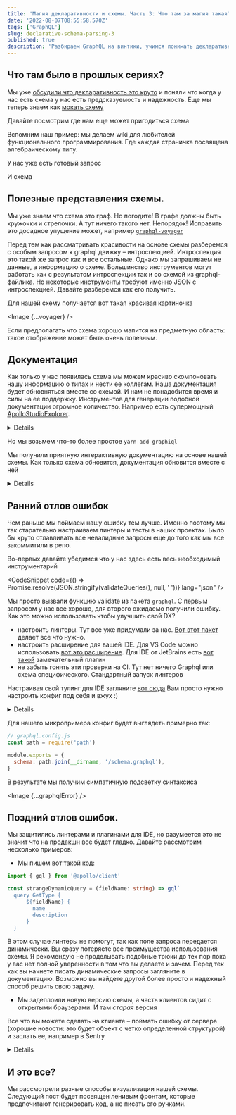 ```yaml
---
title: 'Магия декларативности и схемы. Часть 3: Что там за магия такая?'
date: '2022-08-07T08:55:58.570Z'
tags: ['GraphQL']
slug: declarative-schema-parsing-3
published: true
description: 'Разбираем GraphQL на винтики, учимся понимать декларативный Query Language'
---
```




## Что там было в прошлых сериях?

Мы уже [обсудили что декларативность это круто](/blog/declarative-schema-parsing-1)
и поняли что когда у нас есть схема у нас есть предсказуемость и надежность.
Еще мы теперь знаем как [мокать схему](/blog/declarative-schema-parsing-3)

Давайте посмотрим где нам еще может пригодиться схема

Вспомним наш пример: мы делаем wiki для любителей функционального программирования. Где каждая страничка посвящена алгебраическому типу.

У нас уже есть готовый запрос

<CodeSnippet code={validQuery} lang="graphql" />

И схема

<CodeSnippet code={schema} lang="graphql" />

## Полезные представления схемы.

Мы уже знаем что схема это граф. Но погодите! В графе должны быть кружочки и стрелочки. А тут ничего такого нет. Непорядок!
Исправить это досадное упущение может, например [`graphql-voyager`](https://ivangoncharov.github.io/graphql-voyager/)

Перед тем как рассматривать красивости на основе схемы разберемся с особым запросом к graphql движку – интроспекцией.
Интроспекция это такой же запрос как и все остальные. Однако мы запрашиваем не данные, а информацию о схеме.
Большинство инструментов могут работать как с результатом интроспекции так и со схемой из graphql-файлика.
Но некоторые инструменты требуют именно JSON с интроспекцией. Давайте разберемся как его получить.

<CodeSnippet code={getIntrospectionCode} lang="ts" />

Для нашей схему получается вот такая красивая картиночка

<Image {...voyager} />

Если предполагать что схема хорошо мапится на предметную область: такое отображение может быть очень полезным.

## Документация

Как только у нас появилась схема мы можем красиво скомпоновать нашу информацию о типах и нести ее коллегам. Наша документация будет обновняться вместе со схемой.
И нам не понадобится время и силы на ее поддержку.
Инструментов для генерации подобной документации огромное количество.
Например есть супермощный [ApolloStudioExplorer](https://www.apollographql.com/docs/studio/explorer/explorer/).

<Details title="Apollo studio платформа которая предоставляет множество фич для работы с графом">
  Мы еще несколько раз будем упоминать Apollo Studio по ходу повествования.
</Details>

Но мы возьмем что-то более простое `yarn add graphiql`

<CodeSnippet code={GraphiQLCode} lang="ts" />

Мы получили приятную интерактивную документацию на основе нашей схемы. Как только схема обновится, документация обновится вместе с ней

<DocView />

<Details title="Не забывайте обновлять свои пакеты">
  Все версии graphiql ниже 1.4.7 имеют уязвимость для [XSS
  атак](https://github.com/graphql/graphiql/blob/main/docs/security/2021-introspection-schema-xss.md).
  Поэтому не забывайте обновляться
</Details>

## Ранний отлов ошибок

Чем раньше мы поймаем нашу ошибку тем лучше. Именно поэтому мы так старательно настраиваем линтеры и тесты в наших проектах.
Было бы круто отлавливать все невалидные запросы еще до того как мы все закоммитили в репо.

Во-первых давайте убедимся что у нас здесь есть весь необходимый инструментарий

<CodeSnippet code={ValidationCode} lang="ts" />

<CodeSnippet
  code={() => Promise.resolve(JSON.stringify(validateQueries(), null, ' '))}
  lang="json"
/>

Мы просто вызвали функцию validate из пакета `graphql`. С первым запросом у нас все хорошо, для второго ожидаемо получили ошибку.
Как это можно использовать чтобы улучшить свой DX?

- настроить линтеры. Тут все уже придумали за нас. [Вот этот пакет](https://github.com/B2o5T/graphql-eslint) делает все что нужно.
- настроить расширение для вашей IDE. Для VS Code можно использовать [вот это расширение](https://marketplace.visualstudio.com/items?itemName=GraphQL.vscode-graphql).
  Для IDE от JetBrains есть [вот такой](https://jimkyndemeyer.github.io/js-graphql-intellij-plugin/) замечательный плагин
- не забыть гонять эти проверки на CI. Тут нет ничего Graphql или схема специфического. Стандартный запуск линтеров

Настраивая свой тулинг для IDE загляните [вот
сюда](https://www.graphql-config.com/docs) Вам просто нужно настроить конфиг
под себя и вжух :)

<Details title="Настраивайте небесящие хуки">
  Все легковесный линтеры и тесты удобно гонять на pre-commit hook. Но если ваши
  проверки слишком тяжелые и занимают много времени, то лучше унести их куда-то
  еще. Хорошими кандидатами тут будут pre-push или проверки на CI
</Details>

Для нашего микропримера конфиг будет выглядеть примерно так:

```js
// graphql.config.js
const path = require('path')

module.exports = {
  schema: path.join(__dirname, '/schema.graphql'),
}
```

В результате мы получим симпатичную подсветку синтаксиса

<Image {...graphqlError} />

## Поздний отлов ошибок.

Мы защитились линтерами и плагинами для IDE, но разумеется это не значит что на продакшн все будет гладко.
Давайте рассмотрим несколько примеров:

- Мы пишем вот такой код:

```ts
import { gql } from '@apollo/client'

const strangeDynamicQuery = (fieldName: string) => gql`
  query GetType {
      ${fieldName} {
        name
        description
      }
  }
```

В этом случае линтеры не помогут, так как поле запроса передается динамически. Вы сразу потеряете все преимущества использования схемы.
Я рекомендую не проделывать подобные трюки до тех пор пока у вас нет полной уверенности в том что вы делаете и зачем. Перед тек как вы начнете писать динамические запросы загляните в документацию.
Возможно вы найдете другой более просто и надежный способ решить свою задачу.

- Мы задеплоили новую версию схемы, а часть клиентов сидит с открытыми браузерами. И там _старая_ версия

Все что вы можете сделать на клиенте – поймать ошибку от сервера (хорошие новости: это будет объект с четко определенной структурой) и заслать ее, например в Sentry

<Details title="Искусство отлова">
  То, как правильно репортить ошибки сильно выходит за рамки этой статьи. Здесь
  я лишь порекомендую поискать способ не повторяться. Если на бекенде настроен
  мониторинг ошибок и если он же настроен на фронтенде поищите способ сделать
  так чтобы одна и та же ошибка репортилась и на клиенте и на беке, но вы бы
  понимала что это _действительно_ одна и та же ошибка
</Details>

## И это все?

Мы рассмотрели разные способы визуализации нашей схемы. Следующий пост будет посвящен ленивым фронтам, которые предпочитают генерировать код, а не писать его ручками.
